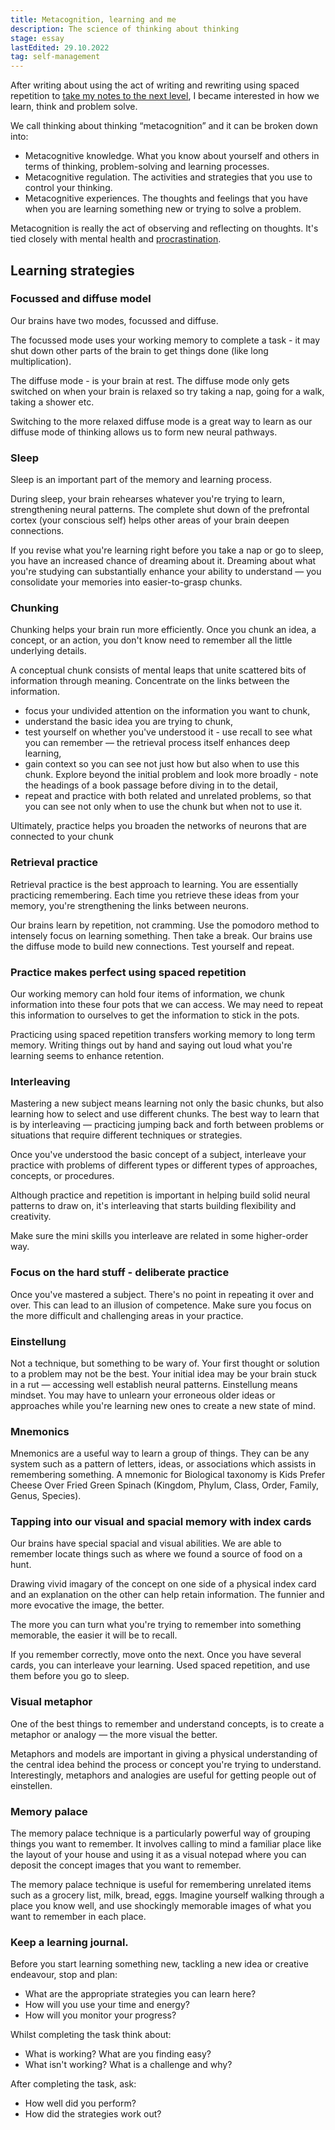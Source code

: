 ```yaml
---
title: Metacognition, learning and me
description: The science of thinking about thinking
stage: essay
lastEdited: 29.10.2022
tag: self-management
---
```



After writing about using the act of writing and rewriting using spaced repetition to [take my notes to the next level](./taking-notes-to-the-next-level), I became interested in how we learn, think and problem solve.

We call thinking about thinking “metacognition” and it can be broken down into:

- Metacognitive knowledge. What you know about yourself and others in terms of thinking, problem-solving and learning processes.
- Metacognitive regulation. The activities and strategies that you use to control your thinking.
- Metacognitive experiences. The thoughts and feelings that you have when you are learning something new or trying to solve a problem.

Metacognition is really the act of observing and reflecting on thoughts. It's tied closely with mental health and [procrastination](./procrastination).

## Learning strategies

### Focussed and diffuse model

Our brains have two modes, focussed and diffuse.

The focussed mode uses your working memory to complete a task - it may shut down other parts of the brain to get things done (like long multiplication).

The diffuse mode - is your brain at rest. The diffuse mode only gets switched on when your brain is relaxed so try taking a nap, going for a walk, taking a shower etc.

Switching to the more relaxed diffuse mode is a great way to learn as our diffuse mode of thinking allows us to form new neural pathways.

### Sleep

Sleep is an important part of the memory and learning process.

During sleep, your brain rehearses whatever you're trying to learn, strengthening neural patterns. The complete shut down of the prefrontal cortex (your conscious self) helps other areas of your brain deepen connections.

If you revise what you're learning right before you take a nap or go to sleep, you have an increased chance of dreaming about it. Dreaming about what you're studying can substantially enhance your ability to understand — you consolidate your memories into easier-to-grasp chunks.

### Chunking

Chunking helps your brain run more efficiently. Once you chunk an idea, a concept, or an action, you don't know need to remember all the little underlying details.

A conceptual chunk consists of mental leaps that unite scattered bits of information through meaning. Concentrate on the links between the information.

- focus your undivided attention on the information you want to chunk,
- understand the basic idea you are trying to chunk,
- test yourself on whether you've understood it - use recall to see what you can remember — the retrieval process itself enhances deep learning,
- gain context so you can see not just how but also when to use this chunk. Explore beyond the initial problem and look more broadly - note the headings of a book passage before diving in to the detail,
- repeat and practice with both related and unrelated problems, so that you can see not only when to use the chunk but when not to use it.

Ultimately, practice helps you broaden the networks of neurons that are connected to your chunk

### Retrieval practice

Retrieval practice is the best approach to learning. You are essentially practicing remembering. Each time you retrieve these ideas from your memory, you're strengthening the links between neurons.

Our brains learn by repetition, not cramming. Use the pomodoro method to intensely focus on learning something. Then take a break. Our brains use the diffuse mode to build new connections. Test yourself and repeat.

### Practice makes perfect using spaced repetition

Our working memory can hold four items of information, we chunk information into these four pots that we can access. We may need to repeat this information to ourselves to get the information to stick in the pots.

Practicing using spaced repetition transfers working memory to long term memory. Writing things out by hand and saying out loud what you're learning seems to enhance retention.

### Interleaving

Mastering a new subject means learning not only the basic chunks, but also learning how to select and use different chunks. The best way to learn that is by interleaving — practicing jumping back and forth between problems or situations that require different techniques or strategies.

Once you've understood the basic concept of a subject, interleave your practice with problems of different types or different types of approaches, concepts, or procedures.

Although practice and repetition is important in helping build solid neural patterns to draw on, it's interleaving that starts building flexibility and creativity.

Make sure the mini skills you interleave are related in some higher-order way.

### Focus on the hard stuff - deliberate practice

Once you've mastered a subject. There's no point in repeating it over and over. This can lead to an illusion of competence. Make sure you focus on the more difficult and challenging areas in your practice.

### Einstellung

Not a technique, but something to be wary of. Your first thought or solution to a problem may not be the best. Your initial idea may be your brain stuck in a rut — accessing well establish neural patterns. Einstellung means mindset. You may have to unlearn your erroneous older ideas or approaches while you're learning new ones to create a new state of mind.

### Mnemonics

Mnemonics are a useful way to learn a group of things. They can be any system such as a pattern of letters, ideas, or associations which assists in remembering something.
A mnemonic for Biological taxonomy is Kids Prefer Cheese Over Fried Green Spinach (Kingdom, Phylum, Class, Order, Family, Genus, Species).

### Tapping into our visual and spacial memory with index cards

Our brains have special spacial and visual abilities. We are able to remember locate things such as where we found a source of food on a hunt.

Drawing vivid imagary of the concept on one side of a physical index card and an explanation on the other can help retain information. The funnier and more evocative the image, the better.

The more you can turn what you're trying to remember into something memorable, the easier it will be to recall.

If you remember correctly, move onto the next. Once you have several cards, you can interleave your learning. Used spaced repetition, and use them before you go to sleep.

### Visual metaphor

One of the best things to remember and understand concepts, is to create a metaphor or analogy — the more visual the better.

Metaphors and models are important in giving a physical understanding of the central idea behind the process or concept you're trying to understand. Interestingly, metaphors and analogies are useful for getting people out of einstellen.

### Memory palace

The memory palace technique is a particularly powerful way of grouping things you want to remember. It involves calling to mind a familiar place like the layout of your house and using it as a visual notepad where you can deposit the concept images that you want to remember.

The memory palace technique is useful for remembering unrelated items such as a grocery list, milk, bread, eggs. Imagine yourself walking through a place you know well, and use shockingly memorable images of what you want to remember in each place.

### Keep a learning journal.

Before you start learning something new, tackling a new idea or creative endeavour, stop and plan:

- What are the appropriate strategies you can learn here?
- How will you use your time and energy?
- How will you monitor your progress?

Whilst completing the task think about:

- What is working? What are you finding easy?
- What isn't working? What is a challenge and why?

After completing the task, ask:

- How well did you perform?
- How did the strategies work out?

<ReadMore tag={frontmatter.theme} title={frontmatter.title} />

